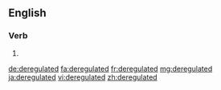 ==English==

===Verb===
{{head|en}}

# {{en-past of|deregulate}}

[[de:deregulated]]
[[fa:deregulated]]
[[fr:deregulated]]
[[mg:deregulated]]
[[ja:deregulated]]
[[vi:deregulated]]
[[zh:deregulated]]